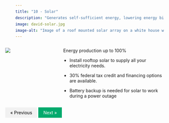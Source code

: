 ```yaml
---
title: "10 - Solar"
description: "Generates self-sufficient energy, lowering energy bills and reducing dependence on fossil fuels and commercial energy grids"
image: david-solar.jpg
image-alt: "Image of a roof mounted solar array on a white house with a green standing seam metal roof in front of a small sunflower patch. The solar panels and the sunflowers are facing the same direction"
---
```


:::: {.columns}

::: {.column width="20%"}
![](david-solar.jpg)
:::

::: {.column width="10%"}
<!-- empty column to create gap -->
:::

::: {.column width="70%"}

 Energy production up to 100%

-   Install rooftop solar to supply all your electricity needs.

-   30% federal tax credit and financing options are available.

-   Battery backup is needed for solar to work during a power outage
:::

::::
<html>
<head>
<meta name="viewport" content="width=device-width, initial-scale=1">
<style>
a {
  text-decoration: none;
  display: inline-block;
  padding: 8px 16px;
}

a:hover {
  background-color: #ddd;
  color: black;
}

.previous {
  background-color: #f1f1f1;
  color: black;
}

.next {
  background-color: #04AA6D;
  color: white;
}

.round {
  border-radius: 50%;
}
</style>
</head>
<body>


<a href="09-step.html" class="previous">&laquo; Previous</a>
<a href="other-steps.html" class="next float-end">Next &raquo;</a>

  
</body>
</html> 

